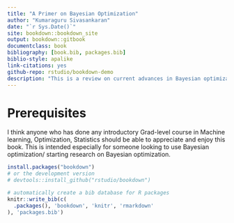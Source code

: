 ```yaml
--- 
title: "A Primer on Bayesian Optimization"
author: "Kumaraguru Sivasankaran"
date: "`r Sys.Date()`"
site: bookdown::bookdown_site
output: bookdown::gitbook
documentclass: book
bibliography: [book.bib, packages.bib]
biblio-style: apalike
link-citations: yes
github-repo: rstudio/bookdown-demo
description: "This is a review on current advances in Bayesian optimization and a working book that will be updated time-to-time"
---
```


# Prerequisites

I think anyone who has done any introductory Grad-level course in Machine learning, Optimization, Statistics should be able to appreciate and enjoy this book. This is intended especially for someone looking to use Bayesian optimization/ starting research on Bayesian optimization.

```r
install.packages("bookdown")
# or the development version
# devtools::install_github("rstudio/bookdown")
```


```r
# automatically create a bib database for R packages
knitr::write_bib(c(
  .packages(), 'bookdown', 'knitr', 'rmarkdown'
), 'packages.bib')
```
